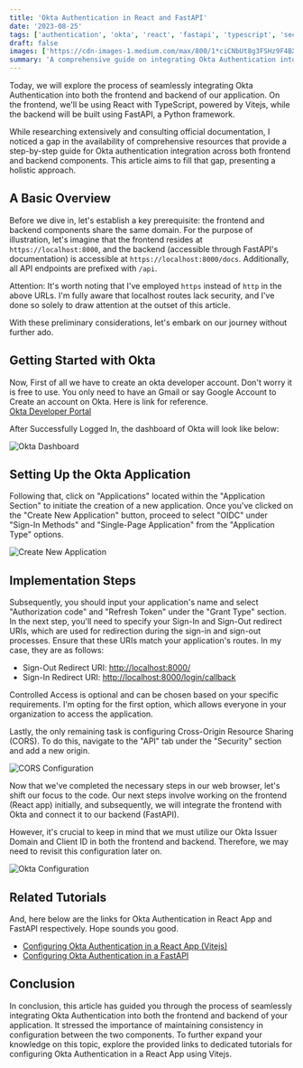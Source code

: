 ```yaml
---
title: 'Okta Authentication in React and FastAPI'
date: '2023-08-25'
tags: ['authentication', 'okta', 'react', 'fastapi', 'typescript', 'security', 'tutorial']
draft: false
images: ['https://cdn-images-1.medium.com/max/800/1*ciCNbUt8g3FSHz9F4BX1-w.jpeg']
summary: 'A comprehensive guide on integrating Okta Authentication into both React frontend and FastAPI backend, with step-by-step instructions and configuration details.'
---
```


Today, we will explore the process of seamlessly integrating Okta Authentication into both the frontend and backend of our application. On the frontend, we'll be using React with TypeScript, powered by Vitejs, while the backend will be built using FastAPI, a Python framework.

While researching extensively and consulting official documentation, I noticed a gap in the availability of comprehensive resources that provide a step-by-step guide for Okta authentication integration across both frontend and backend components. This article aims to fill that gap, presenting a holistic approach.

## A Basic Overview

Before we dive in, let's establish a key prerequisite: the frontend and backend components share the same domain. For the purpose of illustration, let's imagine that the frontend resides at `https://localhost:8000`, and the backend (accessible through FastAPI's documentation) is accessible at `https://localhost:8000/docs`. Additionally, all API endpoints are prefixed with `/api`.

Attention: It's worth noting that I've employed `https` instead of `http` in the above URLs. I'm fully aware that localhost routes lack security, and I've done so solely to draw attention at the outset of this article.

With these preliminary considerations, let's embark on our journey without further ado.

## Getting Started with Okta

Now, First of all we have to create an okta developer account. Don't worry it is free to use. You only need to have an Gmail or say Google Account to Create an account on Okta. Here is link for reference.  
[Okta Developer Portal](https://developer.okta.com/)

After Successfully Logged In, the dashboard of Okta will look like below:

![Okta Dashboard](https://cdn-images-1.medium.com/max/800/1*RCMKS1VLCPH1Ans0IJqAAQ.png)

## Setting Up the Okta Application

Following that, click on "Applications" located within the "Application Section" to initiate the creation of a new application. Once you've clicked on the "Create New Application" button, proceed to select "OIDC" under "Sign-In Methods" and "Single-Page Application" from the "Application Type" options.

![Create New Application](https://cdn-images-1.medium.com/max/800/1*RJaCmcOJjQVnLaIq6pPQcQ.png)

## Implementation Steps

Subsequently, you should input your application's name and select "Authorization code" and "Refresh Token" under the "Grant Type" section. In the next step, you'll need to specify your Sign-In and Sign-Out redirect URIs, which are used for redirection during the sign-in and sign-out processes. Ensure that these URIs match your application's routes. In my case, they are as follows:

- Sign-Out Redirect URI: [http://localhost:8000/](http://localhost:8000/)
- Sign-In Redirect URI: [http://localhost:8000/login/callback](http://localhost:8000/login/callback)

Controlled Access is optional and can be chosen based on your specific requirements. I'm opting for the first option, which allows everyone in your organization to access the application.

Lastly, the only remaining task is configuring Cross-Origin Resource Sharing (CORS). To do this, navigate to the "API" tab under the "Security" section and add a new origin.

![CORS Configuration](https://cdn-images-1.medium.com/max/800/1*0YpApzXD8PxEov_gG4x66w.png)

Now that we've completed the necessary steps in our web browser, let's shift our focus to the code. Our next steps involve working on the frontend (React app) initially, and subsequently, we will integrate the frontend with Okta and connect it to our backend (FastAPI).

However, it's crucial to keep in mind that we must utilize our Okta Issuer Domain and Client ID in both the frontend and backend. Therefore, we may need to revisit this configuration later on.

![Okta Configuration](https://cdn-images-1.medium.com/max/800/1*v9EV6jPlYfxQjrRcijcHWg.png)

## Related Tutorials

And, here below are the links for Okta Authentication in React App and FastAPI respectively. Hope sounds you good.

- [Configuring Okta Authentication in a React App (Vitejs)](https://ysraz.medium.com/configuring-okta-authentication-in-a-react-app-vitejs-b5982a4991ee)
- [Configuring Okta Authentication in a FastAPI](https://ysraz.medium.com/configuring-okta-authentication-in-fastapi-c9c8c5976061)

## Conclusion

In conclusion, this article has guided you through the process of seamlessly integrating Okta Authentication into both the frontend and backend of your application. It stressed the importance of maintaining consistency in configuration between the two components. To further expand your knowledge on this topic, explore the provided links to dedicated tutorials for configuring Okta Authentication in a React App using Vitejs.
